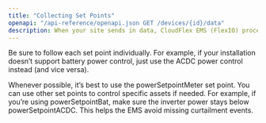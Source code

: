 ```yaml
---
title: "Collecting Set Points"
openapi: "/api-reference/openapi.json GET /devices/{id}/data"
description: When your site sends in data, CloudFlex EMS (FlexIO) processes it — along with your site’s settings — to generate set points for your assets.
---
```


Be sure to follow each set point individually. For example, if your installation doesn’t support battery power control, just use the ACDC power control instead (and vice versa).

<Note>
    Whenever possible, it’s best to use the powerSetpointMeter set point. You can use other set points to control specific assets if needed. For example, if you’re using powerSetpointBat, make sure the inverter power stays below powerSetpointACDC. This helps the EMS avoid missing curtailment events.
</Note>